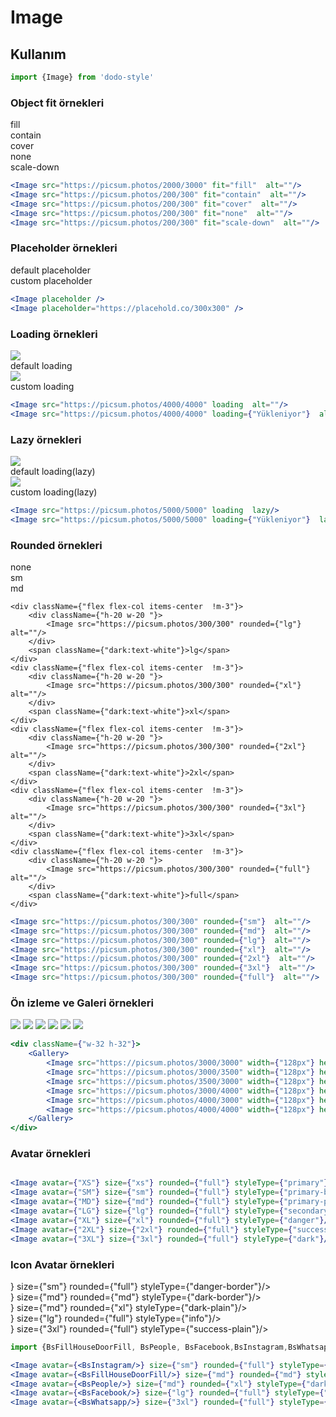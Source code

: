 
<Meta title="Veri Gösterimi/Image" />

# Image
## Kullanım
```jsx
import {Image} from 'dodo-style'
```


### Object fit örnekleri

<div className={"flex flex-row"}>
    <div className={"flex flex-col items-center  !m-3"}>
        <div className={"h-32 w-32 border"}>
            <Image src="https://picsum.photos/200/300" fit="fill"  alt=""/>
        </div>
        <span className={"dark:text-white"}>fill</span>
    </div>
    <div className={"flex flex-col items-center  !m-3"}>
        <div className={"h-32 w-32 border"}>
            <Image src="https://picsum.photos/200/300" fit="contain"  alt=""/>
        </div>
        <span className={"dark:text-white"}>contain</span>
    </div>
    <div className={"flex flex-col items-center  !m-3"}>
        <div className={"h-32 w-32 border"}>
            <Image src="https://picsum.photos/200/300" fit="cover"  alt=""/>
        </div>
        <span className={"dark:text-white"}>cover</span>
    </div>
    <div className={"flex flex-col items-center  !m-3"}>
        <div className={"h-32 w-32 border"}>
            <Image src="https://picsum.photos/200/300" fit="none"  alt=""/>
        </div>
        <span className={"dark:text-white"}>none</span>
    </div>
    <div className={"flex flex-col items-center  !m-3"}>
        <div className={"h-32 w-32 border"}>
            <Image src="https://picsum.photos/200/300" fit="scale-down"  alt=""/>
        </div>
        <span className={"dark:text-white"}>scale-down</span>
    </div>
</div>

```jsx
<Image src="https://picsum.photos/2000/3000" fit="fill"  alt=""/>
<Image src="https://picsum.photos/200/300" fit="contain"  alt=""/>
<Image src="https://picsum.photos/200/300" fit="cover"  alt=""/>
<Image src="https://picsum.photos/200/300" fit="none"  alt=""/>
<Image src="https://picsum.photos/200/300" fit="scale-down"  alt=""/>
```

### Placeholder örnekleri

<div className={"flex flex-row"}>
    <div className={"flex flex-col items-center  !m-4"}>
        <div className={"h-32 w-32 "}>
            <Image  placeholder alt=""/>
        </div>
        <span className={"dark:text-white"}>default placeholder</span>
    </div>
    <div className={"flex flex-col items-center  !m-4"}>
        <div className={"h-32 w-32 "}>
            <Image placeholder="https://placehold.co/300x300" />
        </div>
        <span className={"dark:text-white"}>custom placeholder</span>
    </div>
</div>

```jsx
<Image placeholder />
<Image placeholder="https://placehold.co/300x300" />
```

### Loading örnekleri
<div className={"flex flex-row"}>
    <div className={"flex flex-col items-center  !m-3"}>
        <div className={"h-32 w-32 "}>
            <Image src="https://picsum.photos/4000/4000" loading  lazy/>
        </div>
        <span className={"dark:text-white"}>default loading</span>
    </div>
    <div className={"flex flex-col items-center  !m-3"}>
        <div className={"h-32 w-32 "}>
            <Image src="https://picsum.photos/4000/4000" loading={"Yükleniyor"} lazy/>
        </div>
        <span className={"dark:text-white"}>custom loading</span>
    </div>
</div>

```jsx
<Image src="https://picsum.photos/4000/4000" loading  alt=""/>
<Image src="https://picsum.photos/4000/4000" loading={"Yükleniyor"}  alt=""/>
```

### Lazy örnekleri
<div className={"flex flex-row"}>
    <div className={"flex flex-col items-center  !m-3"}>
        <div className={"h-32 w-32 "}>
            <Image src="https://picsum.photos/5000/5000" loading  lazy/>
        </div>
        <span className={"dark:text-white"}>default loading(lazy)</span>
    </div>
    <div className={"flex flex-col items-center  !m-3"}>
        <div className={"h-32 w-32 "}>
            <Image src="https://picsum.photos/5000/5000" loading={"Yükleniyor"} lazy/>
        </div>
        <span className={"dark:text-white"}>custom loading(lazy)</span>
    </div>
</div>

```jsx
<Image src="https://picsum.photos/5000/5000" loading  lazy/>
<Image src="https://picsum.photos/5000/5000" loading={"Yükleniyor"}  lazy/>
```

### Rounded örnekleri

<div className={"flex flex-row overflow-auto"}>
    <div className={"flex flex-col items-center  !m-3"}>
        <div className={"h-20 w-20 "}>
            <Image src="https://picsum.photos/300/300" rounded={"sm"}  alt=""/>
        </div>
        <span className={"dark:text-white"}>none</span>
    </div>
    <div className={"flex flex-col items-center  !m-3"}>
        <div className={"h-20 w-20 "}>
            <Image src="https://picsum.photos/300/300" rounded={"sm"}  alt=""/>
        </div>
        <span className={"dark:text-white"}>sm</span>
    </div>
    <div className={"flex flex-col items-center  !m-3"}>
        <div className={"h-20 w-20 "}>
            <Image src="https://picsum.photos/300/300" rounded={"md"}  alt=""/>
        </div>
        <span className={"dark:text-white"}>md</span>
    </div>

    <div className={"flex flex-col items-center  !m-3"}>
        <div className={"h-20 w-20 "}>
            <Image src="https://picsum.photos/300/300" rounded={"lg"}  alt=""/>
        </div>
        <span className={"dark:text-white"}>lg</span>
    </div>
    <div className={"flex flex-col items-center  !m-3"}>
        <div className={"h-20 w-20 "}>
            <Image src="https://picsum.photos/300/300" rounded={"xl"}  alt=""/>
        </div>
        <span className={"dark:text-white"}>xl</span>
    </div>
    <div className={"flex flex-col items-center  !m-3"}>
        <div className={"h-20 w-20 "}>
            <Image src="https://picsum.photos/300/300" rounded={"2xl"}  alt=""/>
        </div>
        <span className={"dark:text-white"}>2xl</span>
    </div>
    <div className={"flex flex-col items-center  !m-3"}>
        <div className={"h-20 w-20 "}>
            <Image src="https://picsum.photos/300/300" rounded={"3xl"}  alt=""/>
        </div>
        <span className={"dark:text-white"}>3xl</span>
    </div>
    <div className={"flex flex-col items-center  !m-3"}>
        <div className={"h-20 w-20 "}>
            <Image src="https://picsum.photos/300/300" rounded={"full"}  alt=""/>
        </div>
        <span className={"dark:text-white"}>full</span>
    </div>
</div>

```jsx
<Image src="https://picsum.photos/300/300" rounded={"sm"}  alt=""/>
<Image src="https://picsum.photos/300/300" rounded={"md"}  alt=""/>
<Image src="https://picsum.photos/300/300" rounded={"lg"}  alt=""/>
<Image src="https://picsum.photos/300/300" rounded={"xl"}  alt=""/>
<Image src="https://picsum.photos/300/300" rounded={"2xl"}  alt=""/>
<Image src="https://picsum.photos/300/300" rounded={"3xl"}  alt=""/>
<Image src="https://picsum.photos/300/300" rounded={"full"}  alt=""/>
```

### Ön izleme ve Galeri örnekleri
<div className={"w-32 h-32"}>
    <Gallery>
        <Image src="https://picsum.photos/3000/3000" width={"128px"} height={"128px"}/>
        <Image src="https://picsum.photos/3000/3500" width={"128px"} height={"128px"}/>
        <Image src="https://picsum.photos/3500/3000" width={"128px"} height={"128px"}/>
        <Image src="https://picsum.photos/3000/4000" width={"128px"} height={"128px"}/>
        <Image src="https://picsum.photos/4000/3000" width={"128px"} height={"128px"}/>
        <Image src="https://picsum.photos/4000/4000" width={"128px"} height={"128px"}/>
    </Gallery>
</div>

```jsx
<div className={"w-32 h-32"}>
    <Gallery>
        <Image src="https://picsum.photos/3000/3000" width={"128px"} height={"128px"}/>
        <Image src="https://picsum.photos/3000/3500" width={"128px"} height={"128px"}/>
        <Image src="https://picsum.photos/3500/3000" width={"128px"} height={"128px"}/>
        <Image src="https://picsum.photos/3000/4000" width={"128px"} height={"128px"}/>
        <Image src="https://picsum.photos/4000/3000" width={"128px"} height={"128px"}/>
        <Image src="https://picsum.photos/4000/4000" width={"128px"} height={"128px"}/>
    </Gallery>
</div>
```

### Avatar örnekleri
<div className={"flex flex-row"}>
    <div className={" !m-3"}>
        <Image avatar={"XS"} size={"xs"} rounded={"full"} styleType={"primary"}/>
    </div>
    <div className={" !m-3"}>
        <Image avatar={"SM"} size={"sm"} rounded={"full"} styleType={"primary-border"}/>
    </div>
    <div className={" !m-3"}>
            <Image avatar={"MD"} size={"md"} rounded={"full"} styleType={"primary-plain"}/>
    </div>
    <div className={" !m-3"}>
        <Image avatar={"LG"} size={"lg"} rounded={"full"} styleType={"secondary"}/>
    </div>
    <div className={" !m-3"}>
        <Image avatar={"XL"} size={"xl"} rounded={"full"} styleType={"danger"}/>
    </div>
    <div className={" !m-3"}>
        <Image avatar={"2XL"} size={"2xl"} rounded={"full"} styleType={"success"}/>
    </div>
    <div className={" !m-3"}>
        <Image avatar={"3XL"} size={"3xl"} rounded={"full"} styleType={"dark"}/>
    </div>


</div>

```jsx
<Image avatar={"XS"} size={"xs"} rounded={"full"} styleType={"primary"}/>
<Image avatar={"SM"} size={"sm"} rounded={"full"} styleType={"primary-border"}/>
<Image avatar={"MD"} size={"md"} rounded={"full"} styleType={"primary-plain"}/>
<Image avatar={"LG"} size={"lg"} rounded={"full"} styleType={"secondary"}/>
<Image avatar={"XL"} size={"xl"} rounded={"full"} styleType={"danger"}/>
<Image avatar={"2XL"} size={"2xl"} rounded={"full"} styleType={"success"}/>
<Image avatar={"3XL"} size={"3xl"} rounded={"full"} styleType={"dark"}/>
```

### Icon Avatar örnekleri

<div className={"flex flex-row"}>
    <div className={" !m-3"}>
        <Image avatar={<BsInstagram/>} size={"sm"} rounded={"full"} styleType={"danger-border"}/>
    </div>
    <div className={" !m-3"}>
        <Image avatar={<BsFillHouseDoorFill/>} size={"md"} rounded={"md"} styleType={"dark-border"}/>
    </div>
    <div className={" !m-3"}>
        <Image avatar={<BsPeople/>} size={"md"} rounded={"xl"} styleType={"dark-plain"}/>
    </div>
    <div className={" !m-3"}>
        <Image avatar={<BsFacebook/>} size={"lg"} rounded={"full"} styleType={"info"}/>
    </div>
    <div className={" !m-3"}>
        <Image avatar={<BsWhatsapp/>} size={"3xl"} rounded={"full"} styleType={"success-plain"}/>
    </div>

</div>

```js
import {BsFillHouseDoorFill, BsPeople, BsFacebook,BsInstagram,BsWhatsapp} from "react-icons/bs";
```

```jsx
<Image avatar={<BsInstagram/>} size={"sm"} rounded={"full"} styleType={"danger-border"}/>
<Image avatar={<BsFillHouseDoorFill/>} size={"md"} rounded={"md"} styleType={"dark-border"}/>
<Image avatar={<BsPeople/>} size={"md"} rounded={"xl"} styleType={"dark-plain"}/>
<Image avatar={<BsFacebook/>} size={"lg"} rounded={"full"} styleType={"info"}/>
<Image avatar={<BsWhatsapp/>} size={"3xl"} rounded={"full"} styleType={"success-plain"}/>
```
